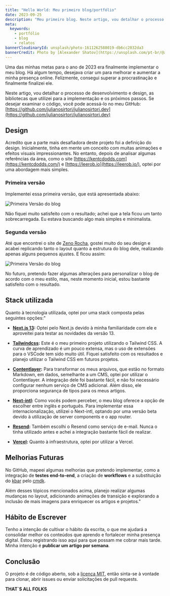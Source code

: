 ```yaml
---
title: "Hello World: Meu primeiro blog/portfólio"
date: 2023-09-25
description: "Meu primeiro blog. Neste artigo, vou detalhar o processo de desenvolvimento, as tecnologias que utilizei, as dificuldades que encontrei e quais serão os próximos passos."
meta:
  keywords:
    - portfólio
    - blog
    - relatos
bannerCloudinaryId: unsplash/photo-1611262588019-db6cc2032da3
bannerCredit: Photo by [Alexander Shatov](https://unsplash.com/pt-br/@alexbemore)
---
```


Uma das minhas metas para o ano de 2023 era finalmente implementar o meu blog. Há algum tempo, desejava criar um para 
melhorar e aumentar a minha presença online. Felizmente, consegui superar a procrastinação e finalmente finalizei ele.

Neste artigo, vou detalhar o processo de desenvolvimento e design, as bibliotecas que utilizei para a implementação e os 
próximos passos. Se desejar examinar o código, você pode acessá-lo no meu GitHub: [https://github.com/julianosirtori/julianosirtori.dev](https://github.com/julianosirtori/julianosirtori.dev)

## Design 

Acredito que a parte mais desafiadora deste projeto foi a definição do design. Inicialmente, tinha em mente um conceito 
com muitas animações e efeitos visuais impressionantes. No entanto, depois de analisar algumas referências da área, como 
o site [https://kentcdodds.com](https://kentcdodds.com/) e [https://leerob.io](https://leerob.io/), optei por uma abordagem 
mais simples.

### Primeira versão

Implementei essa primeira versão, que está apresentada abaixo:

![Primeira Versão do blog](https://res.cloudinary.com/dfgrg43vh/image/upload/f_auto,q_auto/v1/blog/sc7j5iep4zuag6u03gtm)

Não fiquei muito satisfeito com o resultado; achei que a tela ficou um tanto sobrecarregada. Eu estava buscando algo mais 
simples e minimalista.

### Segunda versão

Até que encontrei o site de [Zeno Rocha](https://zenorocha.com/), gostei muito do seu design e acabei replicando tanto o layout quanto a estrutura do 
blog dele, realizando apenas alguns pequenos ajustes. E ficou assim: 

![Primeira Versão do blog](https://res.cloudinary.com/dfgrg43vh/image/upload/f_auto,q_auto/v1/blog/o5tavft6bqr3sfyti0hy)

No futuro, pretendo fazer algumas alterações para personalizar o blog de acordo com o meu estilo, mas, neste momento inicial, 
estou bastante satisfeito com o resultado.

## Stack utilizada

Quanto à tecnologia utilizada, optei por uma stack composta pelas seguintes opções:"

* **[Next.js 13](https://nextjs.org/):** Optei pelo Next.js devido à minha familiaridade com ele e aproveitei para testar as novidades da versão 13.

* **[Tailwindcss](https://tailwindcss.com/):** Este é o meu primeiro projeto utilizando o Tailwind CSS. A curva de aprendizado é um pouco extensa, mas 
o uso de extensões para o VSCode tem sido muito útil. Fiquei satisfeito com os resultados e planejo utilizar o Tailwind CSS em futuros projetos.

* **[Contentlayer](https://www.contentlayer.dev/):** Para transformar os meus arquivos, que estão no formato Markdown, em dados, semelhante a um CMS, optei 
por utilizar o Contentlayer. A integração dele foi bastante fácil, e não foi necessário configurar nenhum serviço de CMS 
adicional. Além disso, ele proporciona segurança de tipos para os meus artigos.

* **[Next-intl](https://next-intl-docs.vercel.app/):**  Como vocês podem perceber, o meu blog oferece a opção de escolher entre inglês e português. Para implementar 
essa internacionalização, utilizei o Next-intl, optando por uma versão beta devido à utilização de server components e o app router.

* **[Resend](https://resend.com/):** Também escolhi o Resend como serviço de e-mail. Nunca o tinha utilizado antes e achei a integração bastante 
fácil de realizar.

* **[Vercel](https://vercel.com/):** Quanto à infraestrutura, optei por utilizar a Vercel. 


## Melhorias Futuras

No GitHub, mapeei algumas melhorias que pretendo implementar, como a integração de **testes end-to-end**, a criação de **workflows** e a substituição do [kbar](https://kbar.vercel.app/) pelo [cmdk](https://cmdk.paco.me/).

Além desses tópicos mencionados acima, planejo realizar algumas mudanças no layout, adicionando animações de transição e 
explorando a inclusão de mais imagens para enriquecer os artigos e projetos."

## Hábito de Escrever

Tenho a intenção de cultivar o hábito da escrita, o que me ajudará a consolidar melhor os conteúdos que aprendo e 
fortalecer minha presença digital. Estou registrando isso aqui para que possam me cobrar mais tarde. Minha intenção é 
**publicar um artigo por semana**.

## Conclusão

O projeto é de código aberto, sob a [licença MIT](https://github.com/julianosirtori/julianosirtori.dev/blob/main/LICENSE), 
então sinta-se à vontade para clonar, abrir issues ou enviar solicitações de pull requests.

**THAT`S ALL FOLKS**